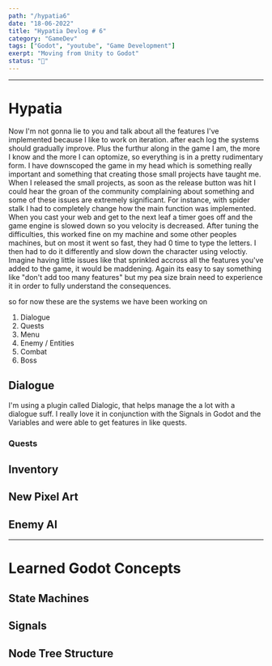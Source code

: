 ```yaml
---
path: "/hypatia6"
date: "18-06-2022"
title: "Hypatia Devlog # 6"
category: "GameDev"
tags: ["Godot", "youtube", "Game Development"]
exerpt: "Moving from Unity to Godot"
status: "🌱"
---
```


---
# Hypatia

Now I'm not gonna lie to you and talk about all the features I've implemented because I like to work on iteration. after each log the systems should gradually improve.
Plus the furthur along in the game I am, the more I know and the more I can optomize, so everything is in a pretty rudimentary form. I have downscoped the game in my head
which is something really important and something that creating those small projects have taught me. When I released the small projects, as soon as the release button was hit
I could hear the groan of the community complaining about something and some of these issues are extremely significant. For instance, with spider stalk I had to 
completely change how the main function was implemented. When you cast your web and get to the next leaf a timer goes off and the game engine is slowed down so you 
velocity is decreased. After tuning the difficulties, this worked fine on my machine and some other peoples machines, but on most it went so fast, they had 0 time to 
type the letters. I then had to do it differently and slow down the character using veloctiy. Imagine having little issues like that sprinkled accross all the features 
you've added to the game, it would be maddening. Again its easy to say something like "don't add too many features" but my pea size brain need to experience it in 
order to fully understand the consequences. 

so for now these are the systems we have been working on

1. Dialogue
2. Quests
3. Menu
4. Enemy / Entities
5. Combat
6. Boss 

## Dialogue

I'm using a plugin called Dialogic, that helps manage the a lot with a dialogue suff. I really love it in conjunction with the Signals in Godot and the Variables
and were able to get features in like quests.

### Quests
## Inventory

## New Pixel Art

## Enemy AI


---
# Learned Godot Concepts

## State Machines

## Signals

## Node Tree Structure


